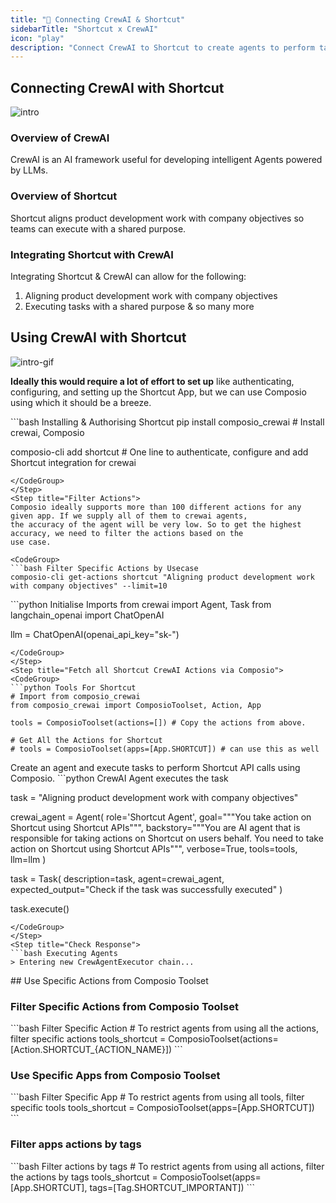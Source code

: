```yaml
---
title: "🚀 Connecting CrewAI & Shortcut"
sidebarTitle: "Shortcut x CrewAI"
icon: "play"
description: "Connect CrewAI to Shortcut to create agents to perform tasks using natural language"
---
```


## Connecting CrewAI with Shortcut
![intro](/media/intro.jpg)

### Overview of CrewAI

CrewAI is an AI framework useful for developing intelligent Agents powered by LLMs.

### Overview of Shortcut

Shortcut aligns product development work with company objectives so teams can execute with a shared purpose.

### Integrating Shortcut with CrewAI

Integrating Shortcut & CrewAI can allow for the following:

1. Aligning product development work with company objectives
2. Executing tasks with a shared purpose
& so many more

## Using CrewAI with Shortcut
![intro-gif](/media/intro.gif)
<Steps>
<Step title="Setting Up the Environment">

**Ideally this would require a lot of effort to set up** like authenticating, configuring, and setting up the Shortcut App, but we can use Composio using which it should be a breeze.

<CodeGroup>
```bash Installing & Authorising Shortcut
pip install composio_crewai # Install crewai, Composio 

composio-cli add shortcut # One line to authenticate, configure and add Shortcut integration for crewai
```
</CodeGroup>
</Step>
<Step title="Filter Actions">
Composio ideally supports more than 100 different actions for any given app. If we supply all of them to crewai agents, 
the accuracy of the agent will be very low. So to get the highest accuracy, we need to filter the actions based on the 
use case.

<CodeGroup>
```bash Filter Specific Actions by Usecase
composio-cli get-actions shortcut "Aligning product development work with company objectives" --limit=10
```
</CodeGroup>

</Step>
<Step title="Import Base Packages">

<CodeGroup>
```python Initialise Imports
from crewai import Agent, Task
from langchain_openai import ChatOpenAI

llm = ChatOpenAI(openai_api_key="sk-<OPENAI KEY>")
```
</CodeGroup>
</Step>
<Step title="Fetch all Shortcut CrewAI Actions via Composio">
<CodeGroup>
```python Tools For Shortcut
# Import from composio_crewai
from composio_crewai import ComposioToolset, Action, App

tools = ComposioToolset(actions=[]) # Copy the actions from above. 

# Get All the Actions for Shortcut
# tools = ComposioToolset(apps=[App.SHORTCUT]) # can use this as well
```
</CodeGroup>
</Step>
<Step title="Execute the Agent">
Create an agent and execute tasks to perform Shortcut API calls using Composio. 
<CodeGroup>
```python CrewAI Agent executes the task

task = "Aligning product development work with company objectives"

crewai_agent = Agent(
    role='Shortcut Agent',
    goal="""You take action on Shortcut using Shortcut APIs""",
    backstory="""You are AI agent that is responsible for taking actions on Shortcut on users behalf. You need to take action on Shortcut using Shortcut APIs""",
    verbose=True,
    tools=tools,
    llm=llm
)

task = Task(
    description=task,
    agent=crewai_agent,
    expected_output="Check if the task was successfully executed"
)

task.execute()
```
</CodeGroup>
</Step>
<Step title="Check Response">
```bash Executing Agents
> Entering new CrewAgentExecutor chain...
```
</Step>
</Steps>
## Use Specific Actions from Composio Toolset

### Filter Specific Actions from Composio Toolset

<CodeGroup>
```bash Filter Specific Action
# To restrict agents from using all the actions, filter specific actions
tools_shortcut = ComposioToolset(actions=[Action.SHORTCUT_{ACTION_NAME}])
```
</CodeGroup>

### Use Specific Apps from Composio Toolset
<CodeGroup>
```bash Filter Specific App
# To restrict agents from using all tools, filter specific tools
tools_shortcut = ComposioToolset(apps=[App.SHORTCUT])
```
</CodeGroup>

### Filter apps actions by tags 
<CodeGroup>
```bash Filter actions by tags
# To restrict agents from using all actions, filter the actions by tags
tools_shortcut = ComposioToolset(apps=[App.SHORTCUT], tags=[Tag.SHORTCUT_IMPORTANT])
```
</CodeGroup>